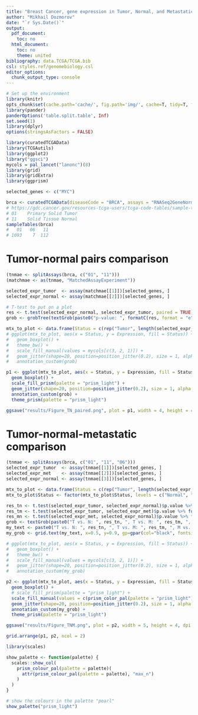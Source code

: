 ```yaml
---
title: "Breast Cancer, gene expression in Tumor, Normal, and Metastatic samples"
author: "Mikhail Dozmorov"
date: "`r Sys.Date()`"
output:
  pdf_document:
    toc: no
  html_document:
    toc: no
    theme: united
bibliography: data.TCGA/TCGA.bib
csl: styles.ref/genomebiology.csl
editor_options:
  chunk_output_type: console
---
```


```r
# Set up the environment
library(knitr)
opts_chunk$set(cache.path='cache/', fig.path='img/', cache=T, tidy=T, fig.keep='high', echo=F, dpi=100, warnings=F, message=F, comment=NA, warning=F, results='as.is', fig.width = 10, fig.height = 6) #out.width=700, 
library(pander)
panderOptions('table.split.table', Inf)
set.seed(1)
library(dplyr)
options(stringsAsFactors = FALSE)
```


```r
library(curatedTCGAData)
library(TCGAutils)
library(ggplot2)
library("ggsci")
mycols = pal_lancet("lanonc")(8)
library(grid)
library(gridExtra)
library(ggprism)
```

```r
selected_genes <- c("MYC")
```


```r
brca <- curatedTCGAData(diseaseCode = "BRCA", assays = "RNASeq2GeneNorm", FALSE, version = "2.0.1")
# https://gdc.cancer.gov/resources-tcga-users/tcga-code-tables/sample-type-codes
# 01	Primary Solid Tumor
# 11	Solid Tissue Normal
sampleTables(brca)
#   01   06   11 
# 1093    7  112
```

# Tumor-normal pairs comparison

```r
(tnmae <- splitAssays(brca, c("01", "11")))
(matchmae <- as(tnmae, "MatchedAssayExperiment"))

selected_expr_tumor  <- assay(matchmae[[1]])[selected_genes, ]
selected_expr_normal <- assay(matchmae[[2]])[selected_genes, ]

# T-test to put on a plot
res <- t.test(selected_expr_normal, selected_expr_tumor, paired = TRUE)$p.value
grob <- grobTree(textGrob(paste0("p-value: ", formatC(res, format = "e")), x=0.1,  y=0.90, hjust=0, gp=gpar(col="black", fontsize=10, fontface="italic")))

mtx_to_plot <- data.frame(Status = c(rep("Tumor", length(selected_expr_tumor)), rep("Normal", length(selected_expr_normal))), Expression = c(selected_expr_tumor, selected_expr_normal))
# ggplot(mtx_to_plot, aes(x = Status, y = Expression, fill = Status)) +
#   geom_boxplot() +
#   theme_bw() +
#   scale_fill_manual(values = mycols[c(3, 2, 1)]) +
#   geom_jitter(shape=20, position=position_jitter(0.2), size = 1, alpha = 0.2) +
#   annotation_custom(grob)
```

```r
p1 <- ggplot(mtx_to_plot, aes(x = Status, y = Expression, fill = Status)) +
  geom_boxplot() +
  scale_fill_prism(palette = "prism_light") +
  geom_jitter(shape=20, position=position_jitter(0.2), size = 1, alpha = 0.2) +
  annotation_custom(grob) +
  theme_prism(palette = "prism_light")

ggsave("results/Figure_TN_paired.png", plot = p1, width = 4, height = 4, dpi = 300)
```

# Tumor-normal-metastatic comparison

```r
(tnmae <- splitAssays(brca, c("01", "11", "06")))
selected_expr_tumor  <- assay(tnmae[[1]])[selected_genes, ]
selected_expr_met    <- assay(tnmae[[2]])[selected_genes, ]
selected_expr_normal <- assay(tnmae[[3]])[selected_genes, ]

mtx_to_plot <- data.frame(Status = c(rep("Tumor", length(selected_expr_tumor)), rep("Normal", length(selected_expr_normal)), rep("Metastatic", length(selected_expr_met))), Expression = c(selected_expr_tumor, selected_expr_normal, selected_expr_met))
mtx_to_plot$Status <- factor(mtx_to_plot$Status, levels = c("Normal", "Tumor", "Metastatic"))

res_tn <- t.test(selected_expr_tumor, selected_expr_normal)$p.value %>% formatC(., format = "e")
res_tm <- t.test(selected_expr_tumor, selected_expr_met)$p.value %>% formatC(., format = "e")
res_mn <- t.test(selected_expr_met, selected_expr_normal)$p.value %>% formatC(., format = "e")
grob <- textGrob(paste0("T vs. N: ", res_tn, ", T vs. M: ", res_tm, ", M vs. N: ", res_mn)) #, gp=gpar(col="black", fontsize=8, fontface="italic")))
my_text <- paste0("T vs. N: ", res_tn, ", T vs. M: ", res_tm, ", M vs. N: ", res_mn)
my_grob <- grid.text(my_text, x=0.5, y=0.9, gp=gpar(col="black", fontsize=6, fontface="italic"))

# ggplot(mtx_to_plot, aes(x = Status, y = Expression, fill = Status)) +
#   geom_boxplot() +
#   theme_bw() +
#   scale_fill_manual(values = mycols[c(3, 2, 1)]) +
#   geom_jitter(shape=20, position=position_jitter(0.2), size = 1, alpha = 0.2) +
#   annotation_custom(my_grob)
```

```r
p2 <- ggplot(mtx_to_plot, aes(x = Status, y = Expression, fill = Status)) +
  geom_boxplot() +
  # scale_fill_prism(palette = "prism_light") +
  scale_fill_manual(values = c(prism_color_pal(palette = "prism_light")(10)[6], prism_color_pal(palette = "prism_light")(10)[7], prism_color_pal(palette = "prism_light")(10)[9])) +
  geom_jitter(shape=20, position=position_jitter(0.2), size = 1, alpha = 0.2) +
  annotation_custom(my_grob) +
  theme_prism(palette = "prism_light")

ggsave("results/Figure_TNM.png", plot = p2, width = 5, height = 4, dpi = 300)
```

```r
grid.arrange(p1, p2, ncol = 2)
```


```r
library(scales)

show_palette <- function(palette) {
  scales::show_col(
    prism_colour_pal(palette = palette)(
      attr(prism_colour_pal(palette = palette), "max_n")
    )
  )
}

# show the colours in the palette "pearl"
show_palette("prism_light")
```

